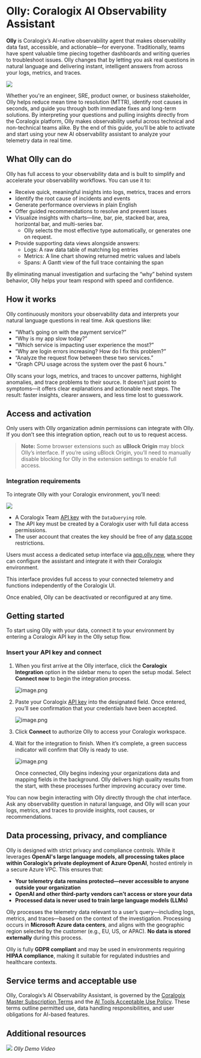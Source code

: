 # Olly: Coralogix AI Observability Assistant

**Olly** is Coralogix’s AI-native observability agent that makes observability data fast, accessible, and actionable—for everyone. Traditionally, teams have spent valuable time piecing together dashboards and writing queries to troubleshoot issues. Olly changes that by letting you ask real questions in natural language and delivering instant, intelligent answers from across your logs, metrics, and traces.

![](./images/olly-hero.png)

Whether you're an engineer, SRE, product owner, or business stakeholder, Olly helps reduce mean time to resolution (MTTR), identify root causes in seconds, and guide you through both immediate fixes and long-term solutions. By interpreting your questions and pulling insights directly from the Coralogix platform, Olly makes observability useful across technical and non-technical teams alike. By the end of this guide, you’ll be able to activate and start using your new AI observability assistant to analyze your telemetry data in real time.

## What Olly can do

Olly has full access to your observability data and is built to simplify and accelerate your observability workflows. 
You can use it to:

- Receive quick, meaningful insights into logs, metrics, traces and errors
- Identify the root cause of incidents and events
- Generate performance overviews in plain English
- Offer guided recommendations to resolve and prevent issues
- Visualize insights with charts—line, bar, pie, stacked bar, area, horizontal bar, and multi-series bar.
    - Olly selects the most effective type automatically, or generates one on request.
- Provide supporting data views alongside answers:
    - Logs: A raw data table of matching log entries
    - Metrics: A line chart showing returned metric values and labels
    - Spans: A Gantt view of the full trace containing the span

By eliminating manual investigation and surfacing the “why” behind system behavior, Olly helps your team respond with speed and confidence.

## How it works

Olly continuously monitors your observability data and interprets your natural language questions in real time. Ask questions like:

- “What’s going on with the payment service?”
- “Why is my app slow today?”
- “Which service is impacting user experience the most?”
- “Why are login errors increasing? How do I fix this problem?”
- “Analyze the request flow between these two services.”
- “Graph CPU usage across the system over the past 6 hours.”

Olly scans your logs, metrics, and traces to uncover patterns, highlight anomalies, and trace problems to their source. It doesn’t just point to symptoms—it offers clear explanations and actionable next steps. The result: faster insights, clearer answers, and less time lost to guesswork.

## Access and activation

Only users with Olly organization admin permissions can integrate with Olly.  If you don’t see this integration option, reach out to us to request access.

> **Note:** Some browser extensions such as **uBlock Origin** may block Olly’s interface. If you’re using uBlock Origin, you’ll need to manually disable blocking for Olly in the extension settings to enable full access.
> 

### Integration requirements

To integrate Olly with your Coralogix environment, you’ll need:

![](./images/team-key-cx-modal.png)

- A Coralogix Team [API key](https://coralogix.com/docs/user-guides/account-management/api-keys/api-keys/) with the `DataQuerying` role.
- The API key must be created by a Coralogix user with full data access permissions.
- The user account that creates the key should be free of any [data scope](https://coralogix.com/docs/user-guides/account-management/user-management/scopes/) restrictions.

Users must access a dedicated setup interface via [app.olly.new](https://olly.new/), where they can configure the assistant and integrate it with their Coralogix environment. 

This interface provides full access to your connected telemetry and functions independently of the Coralogix UI.

Once enabled, Olly can be deactivated or reconfigured at any time.

## Getting started

To start using Olly with your data, connect it to your environment by entering a Coralogix API key in the Olly setup flow.

### Insert your API key and connect

1. When you first arrive at the Olly interface, click the **Coralogix Integration** option in the sidebar menu to open the setup modal. Select **Connect now** to begin the integration process. 
    
    ![image.png](./images/olly-cx-integration-cta.png)
    
2. Paste your Coralogix [API key](https://coralogix.com/docs/user-guides/account-management/api-keys/api-keys/) into the designated field. Once entered, you’ll see confirmation that your credentials have been accepted.
    
    ![image.png](./images/olly-api-key-modal.png)
    
3. Click **Connect** to authorize Olly to access your Coralogix workspace.

4. Wait for the integration to finish. When it’s complete, a green success indicator will confirm that Olly is ready to use.
    
    ![image.png](./images/success-message.png)
    
    Once connected, Olly begins indexing your organizations data and mapping fields in the background. Olly delivers high quality results from the start, with these processes further improving accuracy over time. 
    

You can now begin interacting with Olly directly through the chat interface. Ask any observability question in natural language, and Olly will scan your logs, metrics, and traces to provide insights, root causes, or recommendations.

## Data processing, privacy, and compliance

Olly is designed with strict privacy and compliance controls. While it leverages **OpenAI's large language models**, **all processing takes place within Coralogix’s private deployment of Azure OpenAI**, hosted entirely in a secure Azure VPC. This ensures that:

- **Your telemetry data remains protected—never accessible to anyone outside your organization**
- **OpenAI and other third-party vendors can’t access or store your data**
- **Processed data is never used to train large language models (LLMs)**

Olly processes the telemetry data relevant to a user’s query—including logs, metrics, and traces—based on the context of the investigation. Processing occurs in **Microsoft Azure data centers**, and aligns with the geographic region selected by the customer (e.g., EU, US, or APAC). **No data is stored externally** during this process.

Olly is fully **GDPR compliant** and may be used in environments requiring **HIPAA compliance**, making it suitable for regulated industries and healthcare contexts.

## Service terms and acceptable use

Olly, Coralogix’s AI Observability Assistant, is governed by the [Coralogix Master Subscription Terms](https://coralogix.com/terms-conditions/) and the [AI Tools Acceptable Use Policy](https://coralogix.com/ai-tools-policy/). These terms outline permitted use, data handling responsibilities, and user obligations for AI-based features.

## Additional resources

[![](./images/demo-image.png)](https://olly.new?wvideo=78tmh01dn2)
*Olly Demo Video*